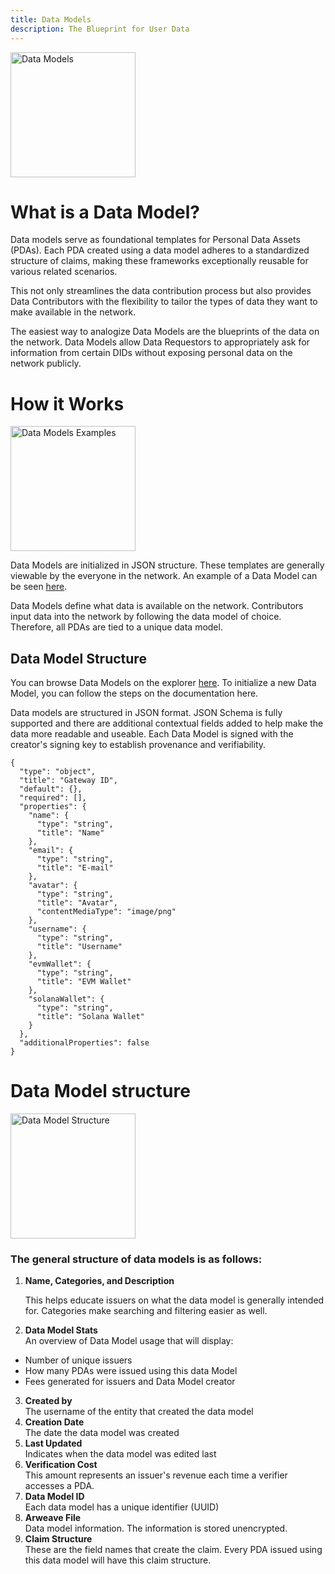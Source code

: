 ```yaml
---
title: Data Models
description: The Blueprint for User Data
---
```


<img
  height="200"
  src="/assets/core-concepts/dataModels.png"
  alt="Data Models"
/>

# What is a Data Model?

Data models serve as foundational templates for Personal Data Assets (PDAs). Each PDA created using a data model adheres to a standardized structure of claims, making these frameworks exceptionally reusable for various related scenarios.

This not only streamlines the data contribution process but also provides Data Contributors with the flexibility to tailor the types of data they want to make available in the network.

The easiest way to analogize Data Models are the blueprints of the data on the network. Data Models allow Data Requestors to appropriately ask for information from certain DIDs without exposing personal data on the network publicly.

# How it Works

<img
  height="200"
  src="/assets/core-concepts/dataModelsExamples.png"
  alt="Data Models Examples"
/>

Data Models are initialized in JSON structure. These templates are generally viewable by the everyone in the network. An example of a Data Model can be seen [here](https://sandbox.mygateway.xyz/explorer/data-models/b6a9e7a4-f706-4aa5-8896-464bd05bc8d0).

Data Models define what data is available on the network. Contributors input data into the network by following the data model of choice. Therefore, all PDAs are tied to a unique data model.

## Data Model Structure

You can browse Data Models on the explorer [here](https://sandbox.mygateway.xyz/explorer/data-models). To initialize a new Data Model, you can follow the steps on the documentation here.

Data models are structured in JSON format. JSON Schema is fully supported and there are additional contextual fields added to help make the data more readable and useable. Each Data Model is signed with the creator's signing key to establish provenance and verifiability.

```
{
  "type": "object",
  "title": "Gateway ID",
  "default": {},
  "required": [],
  "properties": {
    "name": {
      "type": "string",
      "title": "Name"
    },
    "email": {
      "type": "string",
      "title": "E-mail"
    },
    "avatar": {
      "type": "string",
      "title": "Avatar",
      "contentMediaType": "image/png"
    },
    "username": {
      "type": "string",
      "title": "Username"
    },
    "evmWallet": {
      "type": "string",
      "title": "EVM Wallet"
    },
    "solanaWallet": {
      "type": "string",
      "title": "Solana Wallet"
    }
  },
  "additionalProperties": false
}
```

# Data Model structure

<img
  height="200"
  src="/assets/core-concepts/dataModelStructure.png"
  alt="Data Model Structure"
/>

### The general structure of data models is as follows:

1. **Name, Categories, and Description**

   This helps educate issuers on what the data model is generally intended for. Categories make searching and filtering easier as well.

2. **Data Model Stats**  
   An overview of Data Model usage that will display:

- Number of unique issuers
- How many PDAs were issued using this data Model
- Fees generated for issuers and Data Model creator

3. **Created by**  
   The username of the entity that created the data model
4. **Creation Date**  
   The date the data model was created
5. **Last Updated**  
   Indicates when the data model was edited last
6. **Verification Cost**  
   This amount represents an issuer's revenue each time a verifier accesses a PDA.
7. **Data Model ID**  
   Each data model has a unique identifier (UUID)
8. **Arweave File**  
   Data model information. The information is stored unencrypted.
9. **Claim Structure**  
   These are the field names that create the claim. Every PDA issued using this data model will have this claim structure.
